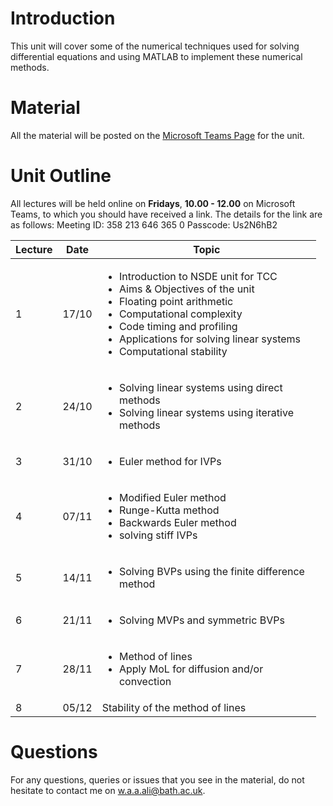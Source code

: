 # Introduction {.unnumbered}

This unit will cover some of the numerical techniques used for solving differential equations and using MATLAB to implement these numerical methods.

# Material {.unnumbered}

All the material will be posted on the [Microsoft Teams Page](https://unioxfordnexus.sharepoint.com/:f:/r/sites/MathematicalInstitute-TCC/Shared%20Documents/Numerical%20Solutions%20to%20Differential%20Equations?csf=1&web=1&e=5yy5we) for the unit.

# Unit Outline {.unnumbered}

All lectures will be held online on **Fridays**, **10.00 - 12.00** on Microsoft Teams, to which you should have received a link.  The details for the link are as follows:
Meeting ID: 358 213 646 365 0
Passcode: Us2N6hB2

+---------+-------+---------------------------------------------------+
| Lecture | Date  | Topic                                             |
+=========+=======+===================================================+
| 1       | 17/10 | - Introduction to NSDE unit for TCC               |
|         |       | - Aims & Objectives of the unit                   |
|         |       | - Floating point arithmetic                       |
|         |       | - Computational complexity                        |
|         |       | - Code timing and profiling                       |
|         |       | - Applications for solving linear systems         |
|         |       | - Computational stability                         |
+=========+=======+===================================================+
| 2       | 24/10 | - Solving linear systems using direct methods     |
|         |       | - Solving linear systems using iterative methods  |
+=========+=======+===================================================+
| 3       | 31/10 | - Euler method for IVPs                           |
+=========+=======+===================================================+
| 4       | 07/11 | - Modified Euler method                           |
|         |       | - Runge-Kutta method                              |
|         |       | - Backwards Euler method                          |
|         |       | - solving stiff IVPs                              |
+=========+=======+===================================================+
| 5       | 14/11 | - Solving BVPs using the finite difference method |
+=========+=======+===================================================+
| 6       | 21/11 | - Solving MVPs and symmetric BVPs                 |
+=========+=======+===================================================+
| 7       | 28/11 | - Method of lines                                 |
|         |       | - Apply MoL for diffusion and/or convection       |
+=========+=======+===================================================+
| 8       | 05/12 | Stability of the method of lines                  |
+---------+-------+---------------------------------------------------+

# Questions {.unnumbered}

For any questions, queries or issues that you see in the material, do not hesitate to contact me on [w.a.a.ali@bath.ac.uk](mailto: w.a.a.ali@bath.ac.uk).